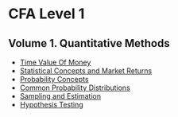 # CFA Level 1

## Volume 1. Quantitative Methods

* [Time Value Of Money](./time-value-of-money)
* [Statistical Concepts and Market Returns](./statistical-concepts-and-market-returns)
* [Probability Concepts](./probability-concepts)
* [Common Probability Distributions](./common-probability-distributions)
* [Sampling and Estimation](./sampling-and-estimation)
* [Hypothesis Testing](./hypothesis-testing)